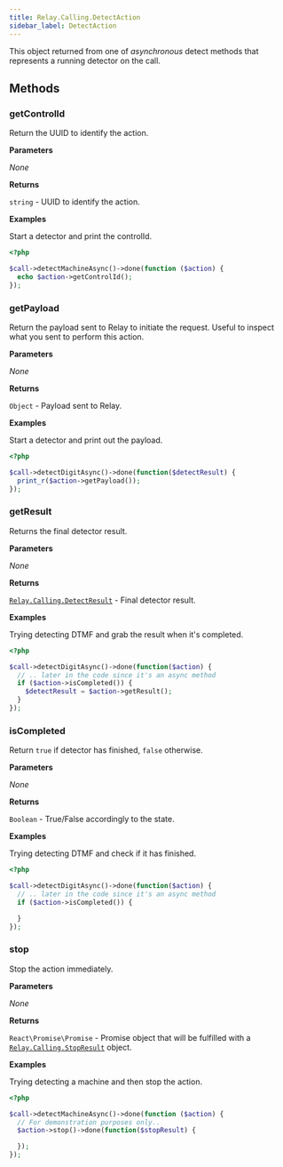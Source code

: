 ```yaml
---
title: Relay.Calling.DetectAction
sidebar_label: DetectAction
---
```


[relay-calling-detectresult]: ../results/detect-result
[relay-calling-stopresult]: ../results/stop-result

This object returned from one of _asynchronous_ detect methods that represents a running detector on the call.

## Methods

### getControlId

Return the UUID to identify the action.

**Parameters**

_None_

**Returns**

`string` - UUID to identify the action.

**Examples**

Start a detector and print the controlId.

```php
<?php

$call->detectMachineAsync()->done(function ($action) {
  echo $action->getControlId();
});
```

### getPayload

Return the payload sent to Relay to initiate the request. Useful to inspect what you sent to perform this action.

**Parameters**

_None_

**Returns**

`Object` - Payload sent to Relay.

**Examples**

Start a detector and print out the payload.

```php
<?php

$call->detectDigitAsync()->done(function($detectResult) {
  print_r($action->getPayload());
});
```

### getResult

Returns the final detector result.

**Parameters**

_None_

**Returns**

[`Relay.Calling.DetectResult`][relay-calling-detectresult] - Final detector result.

**Examples**

Trying detecting DTMF and grab the result when it's completed.

```php
<?php

$call->detectDigitAsync()->done(function($action) {
  // .. later in the code since it's an async method
  if ($action->isCompleted()) {
    $detectResult = $action->getResult();
  }
});
```

### isCompleted

Return `true` if detector has finished, `false` otherwise.

**Parameters**

_None_

**Returns**

`Boolean` - True/False accordingly to the state.

**Examples**

Trying detecting DTMF and check if it has finished.

```php
<?php

$call->detectDigitAsync()->done(function($action) {
  // .. later in the code since it's an async method
  if ($action->isCompleted()) {

  }
});
```

### stop

Stop the action immediately.

**Parameters**

_None_

**Returns**

`React\Promise\Promise` - Promise object that will be fulfilled with a [`Relay.Calling.StopResult`][relay-calling-stopresult] object.

**Examples**

Trying detecting a machine and then stop the action.

```php
<?php

$call->detectMachineAsync()->done(function ($action) {
  // For demonstration purposes only..
  $action->stop()->done(function($stopResult) {

  });
});
```
